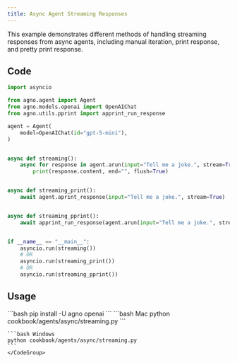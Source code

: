 ```yaml
---
title: Async Agent Streaming Responses
---
```


This example demonstrates different methods of handling streaming responses from async agents, including manual iteration, print response, and pretty print response.

## Code

```python cookbook/agents/async/streaming.py
import asyncio

from agno.agent import Agent
from agno.models.openai import OpenAIChat
from agno.utils.pprint import apprint_run_response

agent = Agent(
    model=OpenAIChat(id="gpt-5-mini"),
)


async def streaming():
    async for response in agent.arun(input="Tell me a joke.", stream=True):
        print(response.content, end="", flush=True)


async def streaming_print():
    await agent.aprint_response(input="Tell me a joke.", stream=True)


async def streaming_pprint():
    await apprint_run_response(agent.arun(input="Tell me a joke.", stream=True))


if __name__ == "__main__":
    asyncio.run(streaming())
    # OR
    asyncio.run(streaming_print())
    # OR
    asyncio.run(streaming_pprint())
```

## Usage

<Steps>
  <Snippet file="create-venv-step.mdx" />

  <Step title="Install libraries">
    ```bash
    pip install -U agno openai
    ```
  </Step>

  <Step title="Run Agent">
    <CodeGroup>
    ```bash Mac
    python cookbook/agents/async/streaming.py
    ```
    
    ```bash Windows
    python cookbook/agents/async/streaming.py
    ```
    </CodeGroup>
  </Step>
</Steps>